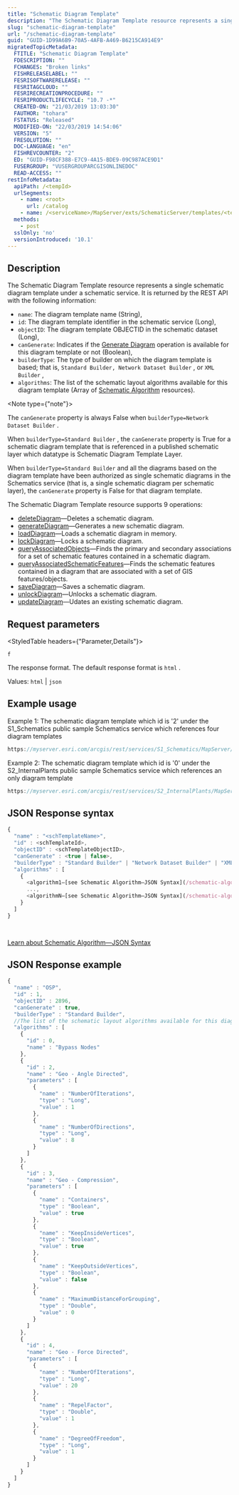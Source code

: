 ```yaml
---
title: "Schematic Diagram Template"
description: "The Schematic Diagram Template resource represents a single schematic diagram template under a schematic service."
slug: "schematic-diagram-template"
url: "/schematic-diagram-template"
guid: "GUID-1D99A6B9-70A5-4AFB-A469-B6215CA914E9"
migratedTopicMetadata:
  FTITLE: "Schematic Diagram Template"
  FDESCRIPTION: ""
  FCHANGES: "Broken links"
  FISHRELEASELABEL: ""
  FESRISOFTWARERELEASE: ""
  FESRITAGCLOUD: ""
  FESRIRECREATIONPROCEDURE: ""
  FESRIPRODUCTLIFECYCLE: "10.7 -*"
  CREATED-ON: "21/03/2019 13:03:30"
  FAUTHOR: "tohara"
  FSTATUS: "Released"
  MODIFIED-ON: "22/03/2019 14:54:06"
  VERSION: "5"
  FRESOLUTION: ""
  DOC-LANGUAGE: "en"
  FISHREVCOUNTER: "2"
  ED: "GUID-F98CF388-E7C9-4A15-BDE9-09C987ACE9D1"
  FUSERGROUP: "VUSERGROUPARCGISONLINEDOC"
  READ-ACCESS: ""
restInfoMetadata:
  apiPath: /<tempId>
  urlSegments:
    - name: <root>
      url: /catalog
    - name: /<serviceName>/MapServer/exts/SchematicServer/templates/<tempId>
  methods: 
    - post
  sslOnly: 'no'
  versionIntroduced: '10.1'
---
```


## Description

The Schematic Diagram Template resource represents a single schematic diagram template under a schematic service. It is returned by the REST API with the following information:

-   `name`: The diagram template name (String),
-   `id`: The diagram template identifier in the schematic service (Long),
-   `objectID`: The diagram template OBJECTID in the schematic dataset (Long),
-   `canGenerate`: Indicates if the [ Generate Diagram](/generate-diagram) operation is available for this diagram template or not (Boolean),
-   `builderType`: The type of builder on which the diagram template is based; that is, `Standard Builder, Network Dataset Builder` , or `XML Builder` ,
-   `algorithms`: The list of the schematic layout algorithms available for this diagram template (Array of [Schematic Algorithm](/schematic-algorithm) resources).

<Note type={"note"}>

The `canGenerate`  property is always False when `builderType=Network Dataset Builder` .

When `builderType=Standard Builder` , the `canGenerate`  property is True for a schematic diagram template that is referenced in a published schematic layer which datatype is Schematic Diagram Template Layer. 

When `builderType=Standard Builder`  and all the diagrams based on the diagram template have been authorized as single schematic diagrams in the Schematics service (that is, a single schematic diagram per schematic layer), the `canGenerate`  property is False for that diagram template.

</Note>

The Schematic Diagram Template resource supports 9 operations:

-   [deleteDiagram](/delete-diagram)—Deletes a schematic diagram.
-   [generateDiagram](/generate-diagram)—Generates a new schematic diagram.
-   [loadDiagram](/load-diagram)—Loads a schematic diagram in memory.
-   [lockDiagram](/lock-diagram)—Locks a schematic diagram.
-   [queryAssociatedObjects](/query-associated-objects)—Finds the primary and secondary associations for a set of schematic features contained in a schematic diagram.
-   [queryAssociatedSchematicFeatures](/query-associated-schematic-features)—Finds the schematic features contained in a diagram that are associated with a set of GIS features/objects.
-   [saveDiagram](/save-diagram)—Saves a schematic diagram.
-   [unlockDiagram](/unlock-diagram)—Unlocks a schematic diagram.
-   [updateDiagram](/update-diagram)—Udates an existing schematic diagram.

##  Request parameters 

<StyledTable headers={"Parameter,Details"}>

<StyledTableRow>

<StyledTableCell cellStyle="markdown">

`f` 

</StyledTableCell>

<StyledTableCell cellStyle="markdown">

The response format. The default response format is `html` .

Values: `html`  \| `json` 

</StyledTableCell>

</StyledTableRow>

</StyledTable>

## Example usage

Example 1: The schematic diagram template which id is '2' under the S1_Schematics public sample Schematics service which references four diagram templates

```javascript
https://myserver.esri.com/arcgis/rest/services/S1_Schematics/MapServer/exts/SchematicsServer/templates/2
```

 

Example 2: The schematic diagram template which id is '0' under the S2_InternalPlants public sample Schematics service which references an only diagram template

```javascript
https://myserver.esri.com/arcgis/rest/services/S2_InternalPlants/MapServer/exts/SchematicsServer/templates/0
```

 

## JSON Response syntax

```javascript
{
  "name" : "<schTemplateName>",
  "id" : <schTemplateId>,
  "objectID" : <schTemplateObjectID>,
  "canGenerate" : <true | false>,
  "builderType" : "Standard Builder" | "Network Dataset Builder" | "XML Builder",
  "algorithms" : [
    {
      <algorithm1—[see Schematic Algorithm—JSON Syntax](/schematic-algorithm/#json-response-syntax)>,
      ...,
      <algorithmN—[see Schematic Algorithm—JSON Syntax](/schematic-algorithm/#json-response-syntax)>
    }
  ]
}

          
```

 

[Learn about Schematic Algorithm—JSON Syntax](/schematic-algorithm#json-response-syntax)

## JSON Response example

```javascript
{
  "name" : "OSP",
  "id" : 1,
  "objectID" : 2896,
  "canGenerate" : true,
  "builderType" : "Standard Builder",
  //The list of the schematic layout algorithms available for this diagram template
  "algorithms" : [
    {
      "id" : 0,
      "name" : "Bypass Nodes"
    },
    {
      "id" : 2,
      "name" : "Geo - Angle Directed",
      "parameters" : [
        {
          "name" : "NumberOfIterations",
          "type" : "Long",
          "value" : 1
        },
        {
          "name" : "NumberOfDirections",
          "type" : "Long",
          "value" : 8
        }
      ]
    },
    {
      "id" : 3,
      "name" : "Geo - Compression",
      "parameters" : [
        {
          "name" : "Containers",
          "type" : "Boolean",
          "value" : true
        },
        {
          "name" : "KeepInsideVertices",
          "type" : "Boolean",
          "value" : true
        },
        {
          "name" : "KeepOutsideVertices",
          "type" : "Boolean",
          "value" : false
        },
        {
          "name" : "MaximumDistanceForGrouping",
          "type" : "Double",
          "value" : 0
        }
      ]
    },
    {
      "id" : 4,
      "name" : "Geo - Force Directed",
      "parameters" : [
        {
          "name" : "NumberOfIterations",
          "type" : "Long",
          "value" : 20
        },
        {
          "name" : "RepelFactor",
          "type" : "Double",
          "value" : 1
        },
        {
          "name" : "DegreeOfFreedom",
          "type" : "Long",
          "value" : 1
        }
      ]
    }
  ]
}

          
```

 
